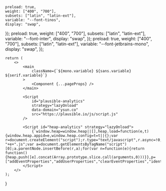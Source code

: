 

    preload: true,
    weight: ["400", "700"],
    subsets: ["latin", "latin-ext"],
    variable: "--font-tinos",
    display: "swap",
});
    preload: true,
    weight: ["400", "700"],
    subsets: ["latin", "latin-ext"],
    variable: "--font-inter",
    display: "swap",
});
    preload: true,
    weight: ["400", "700"],
    subsets: ["latin", "latin-ext"],
    variable: "--font-jetbrains-mono",
    display: "swap",
});

    return (
        <>
            <main
                className={`${mono.variable} ${sans.variable} ${serif.variable}`}
            >
                <Component {...pageProps} />
            </main>

            <Script
                id="plausible-analytics"
                strategy="lazyOnload"
                data-domain="ysun.co"
                src="https://plausible.io/js/script.js"
            />

            <Script id="heap-analytics" strategy="lazyOnload">
                {`window.heap=window.heap||[],heap.load=function(e,t){window.heap.appid=e,window.heap.config=t=t||{};var r=document.createElement("script");r.type="text/javascript",r.async=!0,r.src="https://cdn.heapanalytics.com/js/heap-"+e+".js";var a=document.getElementsByTagName("script")[0];a.parentNode.insertBefore(r,a);for(var n=function(e){return function(){heap.push([e].concat(Array.prototype.slice.call(arguments,0)))}},p=["addEventProperties","addUserProperties","clearEventProperties","identify","resetIdentity","removeEventProperty","setEventProperties","track","unsetEventProperty"],o=0;o<p.length;o++)heap[p[o]]=n(p[o])};heap.load("4225002481");`}
            </Script>
        </>
    );

}

